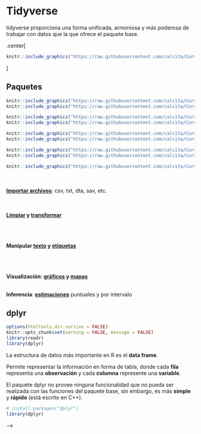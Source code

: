 # Tidyverse

tidyverse proporciona una forma unificada, armoniosa y más poderosa de trabajar con datos que la que ofrece el paquete base.

.center[
```r
knitr::include_graphics("https://raw.githubusercontent.com/calcita/Curso-rECH/master/images/tidyverse.png")
```
]

## Paquetes 


```r
knitr::include_graphics("https://raw.githubusercontent.com/calcita/Curso-rECH/master/images/readr.png")
knitr::include_graphics("https://raw.githubusercontent.com/calcita/Curso-rECH/master/images/haven.png")
```

```r
knitr::include_graphics("https://raw.githubusercontent.com/calcita/Curso-rECH/master/images/dplyr.png")
knitr::include_graphics("https://raw.githubusercontent.com/calcita/Curso-rECH/master/images/tidyr.png")
```

```r
knitr::include_graphics("https://raw.githubusercontent.com/calcita/Curso-rECH/master/images/stringr.png")
knitr::include_graphics("https://raw.githubusercontent.com/calcita/Curso-rECH/master/images/labelled.png")
```

```r
knitr::include_graphics("https://raw.githubusercontent.com/calcita/Curso-rECH/master/images/ggplot2.png")
knitr::include_graphics("https://raw.githubusercontent.com/calcita/Curso-rECH/master/images/sf.gif")
```

```r
knitr::include_graphics("https://raw.githubusercontent.com/calcita/Curso-rECH/master/images/srvyr.png")
```


<br><br>
**[Importar archivos](https://github.com/rstudio/cheatsheets/raw/master/translations/spanish/data-import-cheatsheet_Spanish.pdf)**: csv, txt, dta, sav, etc.
<br><br><br>

**[Limpiar](https://github.com/rstudio/cheatsheets/raw/master/data-import.pdf) y [transformar](https://github.com/rstudio/cheatsheets/raw/master/data-transformation.pdf)**
<br><br><br><br>

**Manipular [texto](https://github.com/rstudio/cheatsheets/raw/master/translations/spanish/strings_Spanish.pdf) y [etiquetas](http://larmarange.github.io/labelled/index.html)**
<br><br><br><br>

**Visualización: [gráficos](https://github.com/rstudio/cheatsheets/raw/master/translations/spanish/ggplot2.pdf) y [mapas](https://github.com/rstudio/cheatsheets/raw/master/sf.pdf)**
<br><br>

**Inferencia**: [**estimaciones**](http://gdfe.co/srvyr/) puntuales y por intervalo


## dplyr

```r
options(htmltools.dir.version = FALSE)
knitr::opts_chunk$set(warning = FALSE, message = FALSE)
library(readr) 
library(dplyr)
```

La estructura de datos más importante en R es el **data frame**.

Permite representar la información en forma de tabla, donde cada **fila** representa una **observación** y cada **columna** represente una **variable**.

El paquete dplyr no provee ninguna funcionalidad que no pueda ser realizada con las funciones del paquete base, sin embargo, es más **simple** y **rápido** (está escrito en C++).

```r
# install.packages("dplyr")
library(dplyr)
```

<!-- - Todas las funciones del paquete tiene la particularidad de que su primer argumento es el data frame al que le realizará la operación, mientras que los subsiguiente argumentos describen como realizar tal operación. Finalmente el resultado de todas estas funciones es un nuevo data frame. -->


<!-- # dplyr::verbo() -->

<!-- ```{r out.width = "500px" ,fig.align="center", echo=FALSE} -->
<!-- knitr::include_graphics("https://raw.githubusercontent.com/calcita/Curso-rECH/master/images/dplyr_schema.png") -->
<!-- ``` -->

<!-- # `r icon::fa("hand-pointer", size=1, color="#fc9272")` dplyr::select() -->

<!-- Selecciona variables/columnas -->

<!-- ```{r eval =FALSE} -->
<!-- # selecciono las variables "dpto", "ht11", "secc" -->
<!-- h2018_sub <- select(h2018, dpto, region_3, ht11, secc, pobre06) -->
<!-- h2018_sub -->
<!-- ``` -->



<!-- # ![](https://raw.githubusercontent.com/calcita/Curso-rECH/master/images/pizza.png) dplyr::slice() -->

<!-- Selecciona observaciones/filas según su posición -->

<!-- ```{r eval=FALSE} -->
<!-- # selecciono las filas 1 y 5 -->
<!-- slice(h2018_sub, 1, 5) -->
<!-- ``` -->

<!-- ```{r eval=FALSE} -->
<!-- # selecciono las filas de 1 a 5 -->
<!-- slice(h2018_sub, 1:5) -->
<!-- ``` -->


<!-- # `r icon::fa("filter", size=1, color="#fc9272")` dplyr::filter() -->

<!-- Selecciona observaciones/filas según una condición -->

<!-- ```{r eval=FALSE} -->
<!-- mvd <- filter(h2018_sub, dpto == 1) -->
<!-- mvd -->
<!-- ``` -->


<!-- ## Operadores -->

<!-- <!-- https://github.com/jumanbar/Curso-R/blob/master/lecciones/2.1a-operadores-relacionales-y-logicos.R --> -->

<!--  O lógico: **|** -->
<!-- ```{r eval=FALSE} -->
<!-- # selecciono los datos de Montevideo(1) y Canelones(3) -->
<!-- filter(h2018_sub, dpto == 1 | dpto == 3) -->
<!-- ``` -->

<!--  Y lógico: **&** -->
<!-- ```{r eval=FALSE} -->
<!-- # selecciono los datos de hogares de Montevideo(1) y que pertenezcan a la sección "01" -->
<!-- filter(h2018_sub, dpto == 1 & secc == "01") -->
<!-- ``` -->


<!--  No lógico: `r icon::fa("exclamation")` -->
<!-- ```{r eval=FALSE} -->
<!-- # selecciono los hogares que no pertenezcan a la sección "01" -->
<!-- filter(h2018_sub, !secc == "01") -->
<!-- ``` -->
<!-- -- -->

<!--  inclusión: **%in%** -->
<!-- ```{r eval=FALSE} -->
<!-- # selecciono los datos en que el código de dpto esté incluido en el vector c(1,3,5) -->
<!-- filter(h2018_sub, dpto %in% c(1, 3, 5)) -->
<!-- ``` -->



<!-- # `r icon::fa("sort", size=1, color="#fc9272")` dplyr::arrange() -->

<!-- Ordena las observaciones según una variable -->
<!-- ```{r eval=FALSE} -->
<!-- arrange(h2018_sub, dpto) -->
<!-- ``` -->

<!-- Para ordenar de manera decreciente: -->
<!-- ```{r eval=FALSE} -->
<!-- arrange(h2018_sub, desc(dpto)) -->
<!-- ``` -->

<!-- Para ordenar por más de una variable: -->
<!-- ```{r eval=FALSE} -->
<!-- arrange(h2018_sub, desc(dpto), secc) -->
<!-- ``` -->

<!-- ```{r echo=FALSE} -->
<!-- head(arrange(h2018_sub,desc(dpto), secc)) -->
<!-- ``` -->


<!-- # `r icon::fa("calculator", size=1, color="#fc9272")` dplyr::top_n() -->



<!-- En el segundo caso el valor `0` iguala a 6 casos, y R devuelve todos los casos que impliquen empates para que el usuario decida como resolverlo.   -->


<!-- # `r icon::fa("calculator", size=1, color="#fc9272")` dplyr::summarise() -->

<!-- Calcula resumen de variables. -->

<!-- Se puede utilizar cualquier función que cumpla con que lo datos de entrada sean numéricos y como salida se entregue una constante. -->

<!-- Si la variable tiene datos faltantes se puede calcular el promedio sin considerarlos -->


<!-- # ![](https://raw.githubusercontent.com/calcita/Curso-rECH/master/images/function.png) dplyr::mutate() -->

<!-- Crea nuevas variables -->


<!-- Es lo mismo que... -->


<!-- - Para categorizar lo no incluido en las clases se puede usar:  `TRUE ~` (Ver ?case_when) -->


<!-- # `r icon::fa("table", size=1, color="#fc9272")` dplyr::count() -->

<!-- Calcula una tabla de frecuencias -->


<!-- ## tally -->


<!-- # `r icon::fa("user-friends", size=1, color="#fc9272")`  dplyr::group_by() -->

<!-- - Permite hacer operaciones por grupos -->

<!-- - Anidar funciones vuelve confuso el código... -->

<!-- <img style="float: rigth;" src="https://raw.githubusercontent.com/calcita/Curso-rECH/master/images/tool.png"> -->

<!-- # ![](https://raw.githubusercontent.com/calcita/Curso-rECH/master/images/function.png) dplyr::n() -->

<!-- - Esta función se implementa específicamente para cada fuente de datos y sólo se puede utilizar desde dentro de `summarise()`, `mutate()` y `filter()`. -->


<!-- --- -->
<!-- # join (merge) data frames -->

<!-- .pull-left[ -->
<!-- ```{r out.width = "180px" ,echo=FALSE} -->
<!-- knitr::include_graphics("https://raw.githubusercontent.com/calcita/Curso-rECH/master/images/full_join.png") -->
<!-- ``` -->

<!-- ```{r out.width = "180px" ,echo=FALSE} -->
<!-- knitr::include_graphics("https://raw.githubusercontent.com/calcita/Curso-rECH/master/images/left_join.png") -->
<!-- ``` -->

<!-- ```{r out.width = "180px" ,echo=FALSE} -->
<!-- knitr::include_graphics("https://raw.githubusercontent.com/calcita/Curso-rECH/master/images/inner_join.png") -->
<!-- ``` -->


<!-- ] -->

<!-- .pull-rigth[ -->
<!-- <br> -->
<!-- ```{r out.width = "180px" ,echo=FALSE} -->
<!-- knitr::include_graphics("https://raw.githubusercontent.com/calcita/Curso-rECH/master/images/anti_join.png") -->
<!-- ``` -->

<!-- ```{r out.width = "180px" ,echo=FALSE} -->
<!-- knitr::include_graphics("https://raw.githubusercontent.com/calcita/Curso-rECH/master/images/rigth_join.png") -->
<!-- ``` -->

<!-- ```{r out.width = "180px" ,echo=FALSE} -->
<!-- knitr::include_graphics("https://raw.githubusercontent.com/calcita/Curso-rECH/master/images/semi_join.png") -->
<!-- ``` -->

<!-- ] -->

<!-- --- -->
<!-- # dplyr::full_join -->


<!-- ```{r out.width = "600px" ,echo=FALSE} -->
<!-- knitr::include_graphics("https://github.com/gadenbuie/tidyexplain/blob/master/images/full-join.gif?raw=true") -->
<!-- ``` -->


<!-- --- -->
<!-- # dplyr::semi_join() -->

<!-- ```{r out.width = "600px" ,echo=FALSE} -->
<!-- knitr::include_graphics("https://github.com/gadenbuie/tidyexplain/blob/master/images/semi-join.gif?raw=true") -->
<!-- ``` -->

<!-- --- -->
<!-- # Join base personas y hogares -->

<!-- Variable que identifica las observaciones en base hogares: 'numero' -->
<!-- Variable que identifica las observaciones en base personas: 'numero' e 'id' -->

<!-- ```{r eval = FALSE} -->
<!-- # importo base de personas -->
<!-- p2018 <- haven::read_sav("data/P_2018_Terceros.sav") -->
<!-- # reviso dimensiones -->
<!-- dim(p2018) -->
<!-- dim(h2018) -->

<!-- # fusiono las bases por la variable 'numero' -->
<!-- hp2018 <- left_join(h2018, p2018, by = "numero") -->
<!-- # reviso dimensiones -->
<!-- dim(hp2018) -->
<!-- ``` -->

